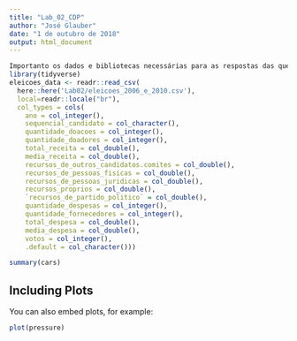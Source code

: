 ```yaml
---
title: "Lab_02_CDP"
author: "José Glauber"
date: "1 de outubro de 2018"
output: html_document
---
```


```r
Importanto os dados e bibliotecas necessárias para as respostas das questões!
library(tidyverse)
eleicoes_data <- readr::read_csv(
  here::here('Lab02/eleicoes_2006_e_2010.csv'), 
  local=readr::locale("br"),
  col_types = cols(
    ano = col_integer(),
    sequencial_candidato = col_character(),
    quantidade_doacoes = col_integer(),
    quantidade_doadores = col_integer(),
    total_receita = col_double(),
    media_receita = col_double(),
    recursos_de_outros_candidatos.comites = col_double(),
    recursos_de_pessoas_fisicas = col_double(),
    recursos_de_pessoas_juridicas = col_double(),
    recursos_proprios = col_double(),
    `recursos_de_partido_politico` = col_double(),
    quantidade_despesas = col_integer(),
    quantidade_fornecedores = col_integer(),
    total_despesa = col_double(),
    media_despesa = col_double(),
    votos = col_integer(),
    .default = col_character()))
```



```r
summary(cars)
```

## Including Plots

You can also embed plots, for example:

```r
plot(pressure)
```

